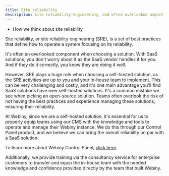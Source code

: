 ```yaml
---
title: Site reliability
description: Site reliability engineering, and often overlooked aspect of self-hosted open-source solutions.
---
```



<Alert type="success" title="WHAT YOU'LL LEARN">

- How we think about site reliability

</Alert>

Site reliability, or site reliability engineering (SRE), is a set of best practices that define how to operate a system focusing on its reliability.

It's often an overlooked component when choosing a solution. With SaaS solutions, you don't worry about it as the SaaS vendor handles it for you. And if they do it correctly, you know they are doing it well.

However, SRE plays a huge role when choosing a self-hosted solution, as the SRE activities are up to you and your in-house team to implement. This can be very challenging and costly, and it's one main advantage you'll find SaaS solutions have over self-hosted solutions.
It's a common mistake we see when picking an open-source solution. Teams often overlook the risk of not having the best practices and experience managing these solutions, ensuring their reliability.

At Webiny, since we are a self-hosted solution, it's essential for us to properly equip teams using our CMS with the knowledge and tools to operate and manage their Webiny instance. We do this through our Control Panel product, and we believe we can bring the overall reliability on par with a SaaS solution.

<Alert type="success">

To learn more about Webiny Control Panel, [click here](../applications/control-panel).

</Alert>

Additionally, we provide training via the consultancy service for enterprise customers to transfer and equip the in-house team with the needed knowledge and confidence provided directly by the team that built Webiny.
